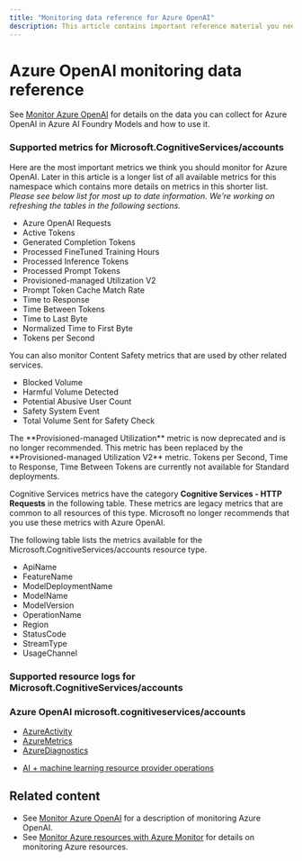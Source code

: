 ```yaml
---
title: "Monitoring data reference for Azure OpenAI"
description: This article contains important reference material you need when you monitor Azure OpenAI in Azure AI Foundry Models by using Azure Monitor.
---
```


# Azure OpenAI monitoring data reference


<HorzMonitorRefIntro />

See [Monitor Azure OpenAI](./how-to/monitor-openai) for details on the data you can collect for Azure OpenAI in Azure AI Foundry Models and how to use it.


<HorzMonitorRefMetricsIntro />

### Supported metrics for Microsoft.CognitiveServices/accounts

Here are the most important metrics we think you should monitor for Azure OpenAI. Later in this article is a longer list of all available metrics for this namespace which contains more details on metrics in this shorter list. _Please see below list for most up to date information. We're working on refreshing the tables in the following sections._

- Azure OpenAI Requests
- Active Tokens
- Generated Completion Tokens
- Processed FineTuned Training Hours
- Processed Inference Tokens
- Processed Prompt Tokens
- Provisioned-managed Utilization V2
- Prompt Token Cache Match Rate
- Time to Response
- Time Between Tokens
- Time to Last Byte
- Normalized Time to First Byte
- Tokens per Second

You can also monitor Content Safety metrics that are used by other related services. 
- Blocked Volume
- Harmful Volume Detected
- Potential Abusive User Count
- Safety System Event
- Total Volume Sent for Safety Check 

<Note>
The **Provisioned-managed Utilization** metric is now deprecated and is no longer recommended. This metric has been replaced by the **Provisioned-managed Utilization V2** metric.
Tokens per Second, Time to Response, Time Between Tokens are currently not available for Standard deployments. 
</Note>

Cognitive Services metrics have the category **Cognitive Services - HTTP Requests** in the following table. These metrics are legacy metrics that are common to all resources of this type. Microsoft no longer recommends that you use these metrics with Azure OpenAI.

The following table lists the metrics available for the Microsoft.CognitiveServices/accounts resource type.


<HorzMonitorRefMetricsTableheader />


<MicrosoftCognitiveservicesAccount />


<HorzMonitorRefMetricsDimensionsIntro />


<HorzMonitorRefMetricsDimensions />

- ApiName
- FeatureName
- ModelDeploymentName
- ModelName
- ModelVersion
- OperationName
- Region
- StatusCode
- StreamType
- UsageChannel


<HorzMonitorRefResourceLogs />

### Supported resource logs for Microsoft.CognitiveServices/accounts


<ResourcetypeNamespace />


<HorzMonitorRefLogsTables />

### Azure OpenAI microsoft.cognitiveservices/accounts

- [AzureActivity](/azure/azure-monitor/reference/tables/azureactivity#columns)
- [AzureMetrics](/azure/azure-monitor/reference/tables/azuremetrics#columns)
- [AzureDiagnostics](/azure/azure-monitor/reference/tables/azurediagnostics#columns)


<HorzMonitorRefActivityLog />

- [AI + machine learning resource provider operations](/azure/role-based-access-control/resource-provider-operations#microsoftsearch)

## Related content

- See [Monitor Azure OpenAI](./how-to/monitor-openai) for a description of monitoring Azure OpenAI.
- See [Monitor Azure resources with Azure Monitor](/azure/azure-monitor/essentials/monitor-azure-resource) for details on monitoring Azure resources.

